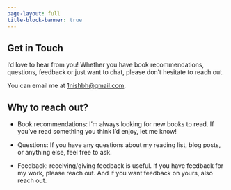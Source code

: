 ```yaml
---
page-layout: full
title-block-banner: true
---
```


## Get in Touch

I'd love to hear from you! Whether you have book recommendations, questions, feedback or just want to chat, please don't hesitate to reach out.

You can email me at [1nishbh@gmail.com](mailto:1nishbh@gmail.com).

## Why to reach out?

* Book recommendations: I'm always looking for new books to read. If you've read something you think I'd enjoy, let me know!

* Questions: If you have any questions about my reading list, blog posts, or anything else, feel free to ask.

* Feedback: receiving/giving feedback is useful. If you have feedback for my work, please reach out. And if you want feedback on yours, also reach out.


